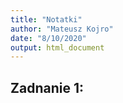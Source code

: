 ```yaml
---
title: "Notatki"
author: "Mateusz Kojro"
date: "8/10/2020"
output: html_document
---
```

## Zadnanie 1: 
\begin{equation}
x = 12 
\end{equation}
\begin{equation}
\forevery{a} \frac{a}{bb}
\end{equation}
